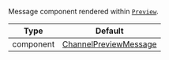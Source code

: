 Message component rendered within [`Preview`](../../../../ui-components/channel-list/channel-preview-messenger.mdx).

| Type      | Default                                                                                     |
| --------- | ------------------------------------------------------------------------------------------- |
| component | [ChannelPreviewMessage](../../../../ui-components/channel-list/channel-preview-message.mdx) |
